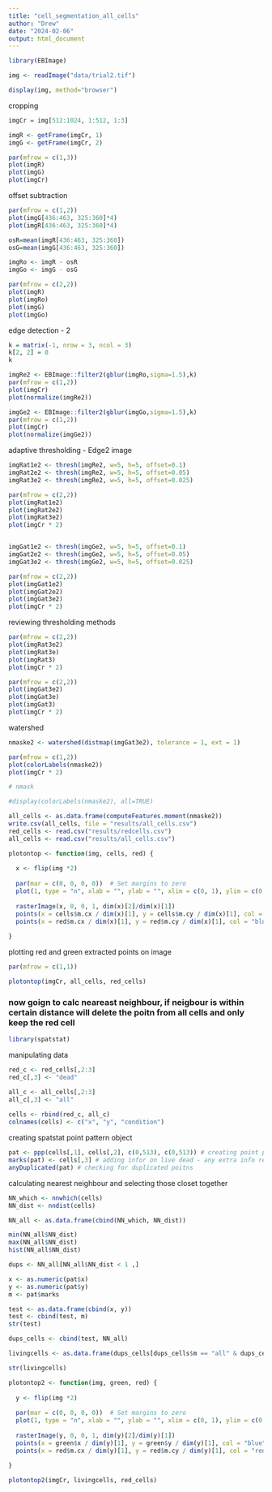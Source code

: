 ```yaml
---
title: "cell_segmentation_all_cells"
author: "Drew"
date: "2024-02-06"
output: html_document
---
```


```r
library(EBImage)
```

```r
img <- readImage("data/trial2.tif")
```

```r
display(img, method="browser")
```

cropping 

```r
imgCr = img[512:1024, 1:512, 1:3]

imgR <- getFrame(imgCr, 1)
imgG <- getFrame(imgCr, 2)

par(mfrow = c(1,3))
plot(imgR)
plot(imgG)
plot(imgCr)

```

offset subtraction 

```r

par(mfrow = c(1,2))
plot(imgG[436:463, 325:360]*4)
plot(imgR[436:463, 325:360]*4)

osR=mean(imgR[436:463, 325:360])
osG=mean(imgG[436:463, 325:360])

imgRo <- imgR - osR
imgGo <- imgG - osG

par(mfrow = c(2,2))
plot(imgR)
plot(imgRo)
plot(imgG)
plot(imgGo)
```

edge detection - 2

```r

k = matrix(-1, nrow = 3, ncol = 3)
k[2, 2] = 8
k

imgRe2 <- EBImage::filter2(gblur(imgRo,sigma=1.5),k)
par(mfrow = c(1,2))
plot(imgCr)
plot(normalize(imgRe2))

imgGe2 <- EBImage::filter2(gblur(imgGo,sigma=1.5),k)
par(mfrow = c(1,2))
plot(imgCr)
plot(normalize(imgGe2))

```

adaptive thresholding - Edge2 image 

```r

imgRat1e2 <- thresh(imgRe2, w=5, h=5, offset=0.1)
imgRat2e2 <- thresh(imgRe2, w=5, h=5, offset=0.05)
imgRat3e2 <- thresh(imgRe2, w=5, h=5, offset=0.025)

par(mfrow = c(2,2))
plot(imgRat1e2)
plot(imgRat2e2)
plot(imgRat3e2)
plot(imgCr * 2)


imgGat1e2 <- thresh(imgGe2, w=5, h=5, offset=0.1)
imgGat2e2 <- thresh(imgGe2, w=5, h=5, offset=0.05)
imgGat3e2 <- thresh(imgGe2, w=5, h=5, offset=0.025)

par(mfrow = c(2,2))
plot(imgGat1e2)
plot(imgGat2e2)
plot(imgGat3e2)
plot(imgCr * 2)
```

reviewing thresholding methods

```r

par(mfrow = c(2,2))
plot(imgRat3e2)
plot(imgRat3e)
plot(imgRat3)
plot(imgCr * 2)

par(mfrow = c(2,2))
plot(imgGat3e2)
plot(imgGat3e)
plot(imgGat3)
plot(imgCr * 2)

```

watershed

```r
nmaske2 <- watershed(distmap(imgGat3e2), tolerance = 1, ext = 1)

par(mfrow = c(1,2))
plot(colorLabels(nmaske2))
plot(imgCr * 2)

# nmask

#display(colorLabels(nmaske2), all=TRUE)
```

```r
all_cells <- as.data.frame(computeFeatures.moment(nmaske2))
write.csv(all_cells, file = "results/all_cells.csv")
red_cells <- read.csv("results/redcells.csv")
all_cells <- read.csv("results/all_cells.csv")
```


```r
plotontop <- function(img, cells, red) {
  
  x <- flip(img *2)
  
  par(mar = c(0, 0, 0, 0))  # Set margins to zero
  plot(1, type = "n", xlab = "", ylab = "", xlim = c(0, 1), ylim = c(0, 1), asp =1)
  
  rasterImage(x, 0, 0, 1, dim(x)[2]/dim(x)[1])
  points(x = cells$m.cx / dim(x)[1], y = cells$m.cy / dim(x)[1], col = "red", pch = 1)
  points(x = red$m.cx / dim(x)[1], y = red$m.cy / dim(x)[1], col = "blue", pch = 1)
  
}
```

plotting red and green extracted points on image 

```r
par(mfrow = c(1,1))

plotontop(imgCr, all_cells, red_cells)
```

### now goign to calc neareast neighbour, if neigbour is within certain distance will delete the poitn from all cells and only keep the red cell 

```r
library(spatstat)
```

manipulating data

```r
red_c <- red_cells[,2:3]
red_c[,3] <- "dead"

all_c <- all_cells[,2:3]
all_c[,3] <- "all"
 
cells <- rbind(red_c, all_c)
colnames(cells) <- c("x", "y", "condition")
```

creating spatstat point pattern object 

```r
pat <- ppp(cells[,1], cells[,2], c(0,513), c(0,513)) # creating point pattaern object 
marks(pat) <- cells[,3] # adding infor on live dead - any extra info refered to as mark in spatstat
anyDuplicated(pat) # checking for duplicated poitns 
```

calculating nearest neighbour and selecting those closet together 

```r

NN_which <- nnwhich(cells)
NN_dist <- nndist(cells)

NN_all <- as.data.frame(cbind(NN_which, NN_dist))

min(NN_all$NN_dist)
max(NN_all$NN_dist)
hist(NN_all$NN_dist)

dups <- NN_all[NN_all$NN_dist < 1 ,]

```



```r
x <- as.numeric(pat$x)
y <- as.numeric(pat$y)
m <- pat$marks

test <- as.data.frame(cbind(x, y))
test <- cbind(test, m) 
str(test)
```

```r
dups_cells <- cbind(test, NN_all)

livingcells <- as.data.frame(dups_cells[dups_cells$m == "all" & dups_cells$NN_dist > 2 ,])

str(livingcells)

```


```r
plotontop2 <- function(img, green, red) {
  
  y <- flip(img *2)
  
  par(mar = c(0, 0, 0, 0))  # Set margins to zero
  plot(1, type = "n", xlab = "", ylab = "", xlim = c(0, 1), ylim = c(0, 1), asp =1)
  
  rasterImage(y, 0, 0, 1, dim(y)[2]/dim(y)[1])
  points(x = green$x / dim(y)[1], y = green$y / dim(y)[1], col = "blue", pch = 1)
  points(x = red$m.cx / dim(y)[1], y = red$m.cy / dim(y)[1], col = "red", pch = 1)
  
}
```


```r
plotontop2(imgCr, livingcells, red_cells)
```

